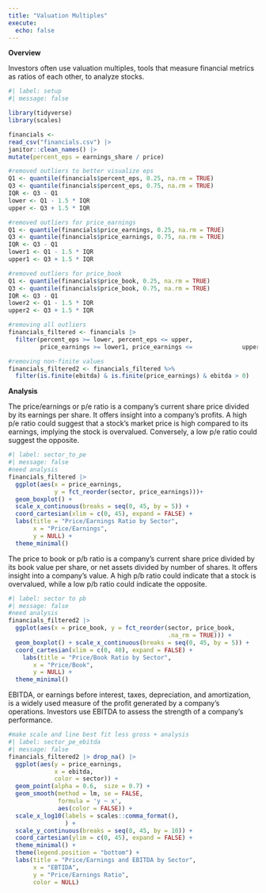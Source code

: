 ```yaml
---
title: "Valuation Multiples"
execute:
  echo: false
---
```


**Overview**

Investors often use valuation multiples, tools that measure financial metrics as ratios of each other, to analyze stocks.

```r
#| label: setup
#| message: false

library(tidyverse)
library(scales)

financials <- 
read_csv("financials.csv") |>
janitor::clean_names() |>
mutate(percent_eps = earnings_share / price)

#removed outliers to better visualize eps
Q1 <- quantile(financials$percent_eps, 0.25, na.rm = TRUE)
Q3 <- quantile(financials$percent_eps, 0.75, na.rm = TRUE)
IQR <- Q3 - Q1
lower <- Q1 - 1.5 * IQR
upper <- Q3 + 1.5 * IQR

#removed outliers for price_earnings
Q1 <- quantile(financials$price_earnings, 0.25, na.rm = TRUE)
Q3 <- quantile(financials$price_earnings, 0.75, na.rm = TRUE)
IQR <- Q3 - Q1
lower1 <- Q1 - 1.5 * IQR
upper1 <- Q3 + 1.5 * IQR

#removed outliers for price_book 
Q1 <- quantile(financials$price_book, 0.25, na.rm = TRUE)
Q3 <- quantile(financials$price_book, 0.75, na.rm = TRUE)
IQR <- Q3 - Q1
lower2 <- Q1 - 1.5 * IQR
upper2 <- Q3 + 1.5 * IQR

#removing all outliers
financials_filtered <- financials |>
  filter(percent_eps >= lower, percent_eps <= upper,
         price_earnings >= lower1, price_earnings <=              upper1, price_book >= lower2, price_book <=              upper2)

#removing non-finite values
financials_filtered2 <- financials_filtered %>%
  filter(is.finite(ebitda) & is.finite(price_earnings) & ebitda > 0)

```
**Analysis**

The price/earnings or p/e ratio is a company's current share price divided by its earnings per share. It offers insight into a company's profits. A high p/e ratio could suggest that a stock's market price is high compared to its earnings, implying the stock is overvalued. Conversely, a low p/e ratio could suggest the opposite.

```r
#| label: sector_to_pe
#| message: false 
#need analysis 
financials_filtered |>
  ggplot(aes(x = price_earnings,
             y = fct_reorder(sector, price_earnings)))+
  geom_boxplot() +
  scale_x_continuous(breaks = seq(0, 45, by = 5)) +
  coord_cartesian(xlim = c(0, 45), expand = FALSE) +
  labs(title = "Price/Earnings Ratio by Sector",
       x = "Price/Earnings",
       y = NULL) +
  theme_minimal()
```

The price to book or p/b ratio is a company's current share price divided by its book value per share, or net assets divided by number of shares. It offers insight into a company's value. A high p/b ratio could indicate that a stock is overvalued, while a low p/b ratio could indicate the opposite. 

```r
#| label: sector to pb 
#| message: false
#need analysis 
financials_filtered2 |>
  ggplot(aes(x = price_book, y = fct_reorder(sector, price_book,
                                             .na_rm = TRUE))) +
  geom_boxplot() + scale_x_continuous(breaks = seq(0, 45, by = 5)) +
  coord_cartesian(xlim = c(0, 40), expand = FALSE) +
    labs(title = "Price/Book Ratio by Sector",
       x = "Price/Book",
       y = NULL) +
  theme_minimal()
```
EBITDA, or earnings before interest, taxes, depreciation, and amortization, is a widely used measure of the profit generated by a company's operations. Investors use EBITDA to assess the strength of a company's performance.

```r
#make scale and line best fit less gross + analysis
#| label: sector_pe_ebitda
#| message: false
financials_filtered2 |> drop_na() |>
  ggplot(aes(y = price_earnings,
             x = ebitda,
             color = sector)) +
  geom_point(alpha = 0.6,  size = 0.7) +
  geom_smooth(method = lm, se = FALSE,
              formula = 'y ~ x',
              aes(color = FALSE)) +
  scale_x_log10(labels = scales::comma_format(),
                ) +
  scale_y_continuous(breaks = seq(0, 45, by = 10)) +
  coord_cartesian(ylim = c(0, 45), expand = FALSE) +
  theme_minimal() +
  theme(legend.position = "bottom") +
  labs(title = "Price/Earnings and EBITDA by Sector",
       x = "EBTIDA",
       y = "Price/Earnings Ratio",
       color = NULL)
```

